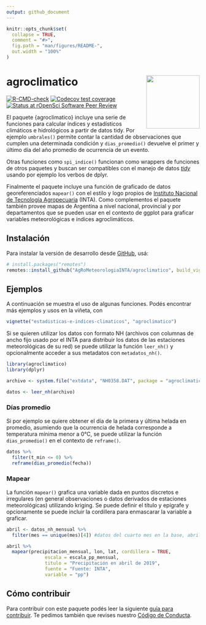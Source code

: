 ```yaml
---
output: github_document
---
```


<!-- README.md is generated from README.Rmd. Please edit that file -->

```r
knitr::opts_chunk$set(
  collapse = TRUE,
  comment = "#>",
  fig.path = "man/figures/README-",
  out.width = "100%"
)
```

# agroclimatico <img src='man/figures/logo.png' align="right" height="139" />


<!-- badges: start -->
[![R-CMD-check](https://github.com/AgRoMeteorologiaINTA/agroclimatico/actions/workflows/R-CMD-check.yaml/badge.svg)](https://github.com/AgRoMeteorologiaINTA/agroclimatico/actions/workflows/R-CMD-check.yaml)
[![Codecov test coverage](https://codecov.io/gh/AgRoMeteorologiaINTA/agroclimatico/branch/master/graph/badge.svg)](https://codecov.io/gh/AgRoMeteorologiaINTA/agroclimatico?branch=master)
[![Status at rOpenSci Software Peer Review](https://badges.ropensci.org/599_status.svg)](https://github.com/ropensci/software-review/issues/599)
<!-- badges: end -->

El paquete {agroclimatico} incluye una serie de funciones para calcular índices y estadísticos climáticos e hidrológicos a partir de datos tidy. Por ejemplo `umbrales()` permite contar la cantidad de observaciones que cumplen una determinada condición y `dias_promedio()` devuelve el primer y último día del año promedio de ocurrencia de un evento. 

Otras funciones como `spi_indice()` funcionan como wrappers de funciones de otros paquetes y buscan ser compatibles con el manejo de datos [*tidy*](https://es.r4ds.hadley.nz/12-tidy.html) usando por ejemplo los verbos de dplyr. 


Finalmente el paquete incluye una función de graficado de datos georeferenciados `mapear()` con el estilo y logo propios de [Instituto Nacional de Tecnología Agropecuaria](https://www.argentina.gob.ar/inta) (INTA). Como complementos el paquete también provee mapas de Argentina a nivel nacional, provincial y por departamentos que se pueden usar en el contexto de ggplot para graficar variables meteorológicas e índices agroclimáticos. 

## Instalación 

Para instalar la versión de desarrollo desde [GitHub](https://github.com/), usá: 

``` r
# install.packages("remotes")
remotes::install_github("AgRoMeteorologiaINTA/agroclimatico", build_vignettes = TRUE)
```


## Ejemplos

A continuación se muestra el uso de algunas funciones. Podés encontrar más ejemplos y usos en la viñeta, con 

```r 
vignette("estadisticas-e-indices-climaticos", "agroclimatico")
```

Si se quieren utilizar los datos con formato NH (archivos con columnas de ancho fijo usado por el INTA para distribuir los datos de las estaciones meteorológicas de su red) se puede utilizar la función `leer_nh()` y opcionalmente acceder a sus metadatos con `metadatos_nh()`.

```r
library(agroclimatico)
library(dplyr)

archivo <- system.file("extdata", "NH0358.DAT", package = "agroclimatico")

datos <- leer_nh(archivo)
```

### Días promedio

Si por ejemplo se quiere obtener el día de la primera y última helada en promedio, asumiendo que la ocurrencia de helada corresponde a temperatura mínima menor a 0°C, se puede utilizar la función `dias_promedio()` en el contexto de `reframe()`.

```r
datos %>% 
  filter(t_min <= 0) %>% 
  reframe(dias_promedio(fecha))
```


### Mapear 

La función `mapear()` grafica una variable dada en puntos discretos e irregulares (en general observaciones o datos derivados de estaciones meteorológicas) utilizando kriging. Se puede definir el título y epígrafe y opcionamente se puede incluir la cordillera para enmascarar la variable a graficar.

```r
abril <- datos_nh_mensual %>%
  filter(mes == unique(mes)[4]) #datos del cuarto mes en la base, abril.

abril %>% 
  mapear(precipitacion_mensual, lon, lat, cordillera = TRUE,
              escala = escala_pp_mensual,
              titulo = "Precipitación en abril de 2019", 
              fuente = "Fuente: INTA",
              variable = "pp")
```




## Cómo contribuir

Para contribuir con este paquete podés leer la siguiente [guía para contribuir](https://github.com/AgRoMeteorologiaINTA/agroclimatico/blob/master/.github/CONTRIBUTING.md). Te pedimos también que revises nuestro [Código de Conducta](https://www.contributor-covenant.org/es/version/2/0/code_of_conduct/code_of_conduct.md). 
